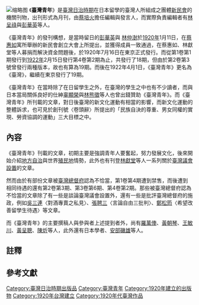 {{otheruse|subject=日治時期臺灣留日學生團體新民會在東京發行的雜誌|other=[[王育德|王育德]]等人所發行之同名雜誌|台灣青年社}}
[[File:The_Tâi-oân_Chheng-liân_1921.jpg|缩略图]]
《'''臺灣青年'''》是[[臺灣日治時期|臺灣日治時期]]在日本留學的臺灣人所組成之團體[[新民會_(臺灣)|新民會]]的機關刊物，出刊形式為月刊，由[[蔡培火|蔡培火]]擔任編輯與發言人，而實際負責編輯者有[[林呈祿|林呈祿]]與[[彭華英|彭華英]]等人{{r|陳}}{{r|文}}。

《臺灣青年》的發刊構想，是當時留日的[[彭華英|彭華英]]與 [[林仲澍|林仲澍]]於[[1920年臺灣|1920年]]1月11日，在[[蔡惠如|蔡惠如]]寓所舉辦的新民會創立大會上所提出，並獲得成員一致通過，在蔡惠如、林獻堂等人募捐而解決資金問題後，於1920年7月16日在東京正式發行{{r|文}}。而從第1卷第1期發行到[[1922年臺灣|1922年]]2月15日發行第4卷第2期為止，共發行了18期，但由於第2卷第3號曾發行兩種版本，故也有算為19期{{r|陳}}{{r|文}}。而後在1922年4月1日，《臺灣青年》更名為《臺灣》{{NoteTag|1=《臺灣青年》更名為《臺灣》的理由，據第3卷第1期的卷頭詞，為「應時勢之推移與我島文化之要求，沒有幼、少、青、壯、老之差別」{{r|陳}}。此外為了不再仰賴零星的捐款，而在1923年6月24日成立了臺灣雜誌社，以公司的形式出版《臺灣》{{r|陳}}。}}，繼續在東京發行了19期{{r|文}}。

《臺灣青年》在當時除了在日留學生之外，在臺灣的學生之中也有不少讀者，而與日本當局關係良好的仕紳[[辜顯榮|辜顯榮]]與[[林熊徵|林熊徵]]等人也曾出錢贊助《臺灣青年》{{r|陳}}。而《臺灣青年》所刊載的文章，對日後臺灣的新文化運動有相當的影響，而新文化運動的整體訴求，也可見於創刊號〈卷頭辭〉所提出的「民族自決的尊重、男女同權的實現、勞資協調的運動」三大目標之中{{r|文}}。

== 內容 ==
《臺灣青年》刊載的文章，初期主要是強調青年人要奮起，努力發展文化，後來開始介紹[[地方自治|地方自治]]與世界[[殖民地|殖民地]]情勢{{NoteTag|1=例如[[林呈祿|林呈祿]]所寫的〈六三問題之沿革〉、〈六三問題之命運〉、〈世界殖民地統治上之對人政策〉等文{{r|陳}}。}}，此外也有刊登[[林獻堂|林獻堂]]等人一系列關於[[臺灣議會設置請願運動|臺灣議會設置]]的文章{{r|陳}}。

然而由於有部份文章被[[臺灣總督府|臺灣總督府]]認為不恰當，第1卷第4期遭到禁售，而後遭到相同待遇的還有第2卷第3期、第3卷第6期、第4卷第2期{{r|陳}}{{r|文}}。那些被臺灣總督府認為不恰當的文章除了有一些是談論臺灣議會設置外，還有一些是批評臺灣總督府的施政，例如[[吳三連|吳三連]]〈對酒專賣之私見〉、[[張聘三|張聘三]]〈言論自由三批判〉、[[鄭松筠|鄭松筠]]〈希望改善留學生待遇〉等文章{{r|陳}}。

而《臺灣青年》的主要撰稿人與參與者上述提到者外，尚有[[羅萬俥|羅萬俥]]、[[黃朝琴|黃朝琴]]、[[王敏川|王敏川]]、[[黃呈聰|黃呈聰]]、[[陳炘|陳炘]]等人，此外還有日本學者{{link-ja|佐野學|佐野学}}、[[安部磯雄|安部磯雄]]等人{{r|文}}。

== 註釋 ==
{{NoteFoot}}

== 參考文獻 ==
{{reflist|refs=
<ref name="文">{{cite web|url=http://www.nmtl.gov.tw/index.php?option=com_klg&task=ddetail&id=210&Itemid=238|title=1920年 7月，新民會創辦《臺灣青年》，陳炘發表〈文學與職務〉於創刊號，掀起新文學運動。|work=小事典|publisher=國立臺灣文學館|accessdate=2015-04-22}}{{dead link|date=2018年4月 |bot=InternetArchiveBot |fix-attempted=yes }}</ref>
<ref name="陳">{{cite book |author=陳君愷 |title=《狂飆的年代──1920年代台灣的政治、社會與文化運動》 |publisher=日創社文化  |isbn=978-986-81251-7-9 |pages=頁34─36、53、54|date=2006年10月}}</ref>
}}

[[Category:臺灣日治時期出版品|Category:臺灣日治時期出版品]]
[[Category:臺灣青年|Category:臺灣青年]]
[[Category:1920年建立的出版物|Category:1920年建立的出版物]]
[[Category:1920年台灣建立|Category:1920年台灣建立]]
[[Category:1920年代臺灣作品|Category:1920年代臺灣作品]]